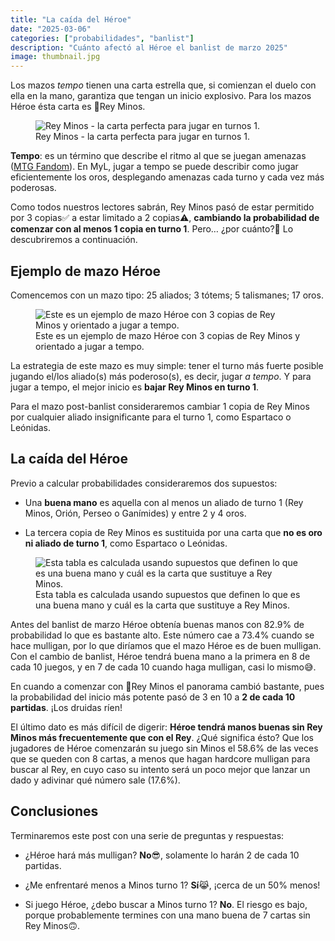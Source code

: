 ```yaml
---
title: "La caída del Héroe"
date: "2025-03-06"
categories: ["probabilidades", "banlist"]
description: "Cuánto afectó al Héroe el banlist de marzo 2025"
image: thumbnail.jpg
---
```


Los mazos *tempo* tienen una carta estrella que, si comienzan el duelo con ella en la mano, garantiza que tengan un inicio explosivo. Para los mazos Héroe ésta carta es 👑Rey Minos.

![Rey Minos - la carta perfecta para jugar en turnos 1.](Rey-Minos.jpg){fig-alt="Rey Minos - carta de Mitos y Leyendas" fig-align="center"}

::: column-margin
**Tempo**: es un término que describe el ritmo al que se juegan amenazas ([MTG Fandom](https://mtg.fandom.com/wiki/Tempo)). En MyL, jugar a tempo se puede describir como jugar eficientemente los oros, desplegando amenazas cada turno y cada vez más poderosas.
:::

Como todos nuestros lectores sabrán, Rey Minos pasó de estar permitido por 3 copias✅ a estar limitado a 2 copias⚠️, **cambiando la probabilidad de comenzar con al menos 1 copia en turno 1**. Pero... ¿por cuánto?🤔 Lo descubriremos a continuación.

## Ejemplo de mazo Héroe

Comencemos con un mazo tipo: 25 aliados; 3 tótems; 5 talismanes; 17 oros.

![Este es un ejemplo de mazo Héroe con 3 copias de Rey Minos y orientado a jugar a tempo.](mazo-tipo.jpg){fig-alt="Mazo Héroe tipo antes de la banlist de marzo 2025" fig-align="center"}

La estrategia de este mazo es muy simple: tener el turno más fuerte posible jugando el/los aliado(s) más poderoso(s), es decir, jugar *a tempo*. Y para jugar a tempo, el mejor inicio es **bajar Rey Minos en turno 1**.

Para el mazo post-banlist consideraremos cambiar 1 copia de Rey Minos por cualquier aliado insignificante para el turno 1, como Espartaco o Leónidas.

## La caída del Héroe

Previo a calcular probabilidades consideraremos dos supuestos:

-   Una **buena mano** es aquella con al menos un aliado de turno 1 (Rey Minos, Orión, Perseo o Ganímides) y entre 2 y 4 oros.

-   La tercera copia de Rey Minos es sustituida por una carta que **no es oro ni aliado de turno 1**, como Espartaco o Leónidas.

![Esta tabla es calculada usando supuestos que definen lo que es una buena mano y cuál es la carta que sustituye a Rey Minos.](tabla.jpg){fig-alt="Tabla sobre la probabilidad de robar una buena mano con y sin Rey Minos" fig-align="center"}

Antes del banlist de marzo Héroe obtenía buenas manos con 82.9% de probabilidad lo que es bastante alto. Este número cae a 73.4% cuando se hace mulligan, por lo que diríamos que el mazo Héroe es de buen mulligan. Con el cambio de banlist, Héroe tendrá buena mano a la primera en 8 de cada 10 juegos, y en 7 de cada 10 cuando haga mulligan, casi lo mismo😅.

En cuando a comenzar con 👑Rey Minos el panorama cambió bastante, pues la probabilidad del inicio más potente pasó de 3 en 10 a **2 de cada 10 partidas**. ¡Los druidas ríen!

El último dato es más difícil de digerir: **Héroe tendrá manos buenas sin Rey Minos más frecuentemente que con el Rey**. ¿Qué significa ésto? Que los jugadores de Héroe comenzarán su juego sin Minos el 58.6% de las veces que se queden con 8 cartas, a menos que hagan hardcore mulligan para buscar al Rey, en cuyo caso su intento será un poco mejor que lanzar un dado y adivinar qué número sale (17.6%).

## Conclusiones

Terminaremos este post con una serie de preguntas y respuestas:

-   ¿Héroe hará más mulligan? **No**😎, solamente lo harán 2 de cada 10 partidas.

-   ¿Me enfrentaré menos a Minos turno 1? **Sí**😹, ¡cerca de un 50% menos!

-   Si juego Héroe, ¿debo buscar a Minos turno 1? **No**. El riesgo es bajo, porque probablemente termines con una mano buena de 7 cartas sin Rey Minos🙃.
